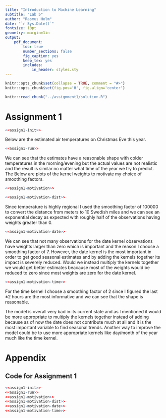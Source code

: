 ```yaml
---
title: "Introduction to Machine Learning"
subtitle: "Lab 5"
author: "Rasmus Holm"
date: "`r Sys.Date()`"
fontsize: 10pt
geometry: margin=1in
output:
    pdf_document:
        toc: true
        number_sections: false
        fig_caption: yes
        keep_tex: yes
        includes:
            in_header: styles.sty
---
```


```r
knitr::opts_chunk$set(collapse = TRUE, comment = "#>")
knitr::opts_chunk$set(fig.pos='H', fig.align='center')

knitr::read_chunk("../assignment1/solution.R")
```

\newpage

# Assignment 1
```r
<<assign1-init>>
```

Below are the estimated air temperatures on Christmas Eve this year.

```r
<<assign1-run>>
```

We can see that the estimates have a reasonable shape with colder temperatures in the morning/evening but the actual values are not realistic and the result is similar no matter what time of the year we try to predict. The Below are plots of the kernel weights to motivate my choice of smoothing factors.

```r
<<assign1-motivation>>
```

```r
<<assign1-motivation-dist>>
```

Since temperature is highly regional I used the smoothing factor of 100000 to convert the distance from meters to 10 Swedish miles and we can see an exponential decay as expected with roughly half of the observations having weights greater than 0.

```r
<<assign1-motivation-date>>
```

We can see that not many observations for the date kernel observations have weights larger than zero which is important and the reason I choose a smoothing factor of 7. However, the date kernel is the most important in order to get good seasonal estimates and by adding the kernels together its impact is severely reduced. Would we instead multiply the kernels together we would get better estimates beacause most of the weights would be reduced to zero since most weights are zero for the date kernel.

```r
<<assign1-motivation-time>>
```

For the time kernel I choose a smoothing factor of 2 since I figured the last $\pm 2$ hours are the most informative and we can see that the shape is reasonable.

The model is overall very bad in its current state and as I mentioned it would be more appropriate to multiply the kernels together instead of adding because as of now the date does not contribute much at all and it is the most important variable to find seasonal trends. Another way to improve the model could be to use more appropriate kernels like day/month of the year much like the time kernel.

\newpage

# Appendix

## Code for Assignment 1
```r
<<assign1-init>>
<<assign1-run>>
<<assign1-motivation>>
<<assign1-motivation-dist>>
<<assign1-motivation-date>>
<<assign1-motivation-time>>
```
